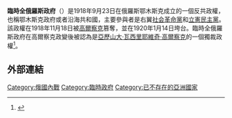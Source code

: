 {{expand|time=2015-01-21T16:11:34+00:00}}
{{Infobox Former Country
|native_name = Временное Всероссийское правительство
|conventional_long_name = 临时全俄罗斯政府
|common_name = 临时全俄罗斯政府
|continent = Asia
|region = Siberia
|p1 = 烏法指揮部
|flag_p1 = Flag of Russia.svg
|p2 = 憲法制定議會議員委員會
|flag_p2 = Flag of Russia.svg
|p3 = 西伯利亚临时政府 (鄂木斯克)
|flag_p3 = Bandera de Bakio.svg
|p4 = 西伯利亚临时政府（符拉迪沃斯托克）
|flag_p4 =  Bandera de Bakio.svg
|s1 = 俄罗斯苏维埃联邦社会主义共和国
|flag_s1 = Flag RSFSR 1918.svg
|s2 = 俄罗斯东郊
|flag_s2 = Flag of Russia.svg
|image_flag = Flag of Russia.svg
|image_coat = Coat of arms of the Kolchak government (unofficial).png
|national_anthem = Коль славен наш Господь в Сионе</small><br/><center>[[File:How_Glorious_Is_Our_Lord_in_Zion_-_For_2_Trumpets_and_2_Trombones_(Synthesized).ogg|File:How Glorious Is Our Lord in Zion - For 2 Trumpets and 2 Trombones (Synthesized).ogg]]</center>
|image_map = Siberia-FederalSubjects.svg
|image_map_caption = 临时全俄政府实际控制领土，包括鄂木斯克和海参崴的西伯利亚地区
|image_map2 = KolchakInviernoDe19191920.svg
|image_map_caption2 = 临时全俄政府实际所主张的领土所在地，包括鄂木斯克和海参崴的西伯利亚地区
|capital = 鄂木斯克
|common_languages = [[俄语|俄语]]
|government_type = [[寡头政治|寡頭政府]]<br>（1918年9月23日－1918年11月18日）<br>[[军事独裁|军事独裁]]<br>（1918年11月18日－1920年1月14日）
|title_leader = 最高执政
|leader1 = [[亞歷山大·高爾察克|亞歷山大·瓦西里耶維奇·高爾察克]]
|era = [[俄国内战|俄国内战]]
|date_start = 9月23日
|year_start = 1918年
|date_end = 1月14日
|year_end = 1920年
|today = {{flag|Russian Federation}}<br>{{flag|Ukraine}}<br>{{flag|Kazakhstan}}<br>{{flag|Uzbekistan}}
}}
'''臨時全俄羅斯政府'''（{{lang-ru|Временное Всероссийское правительство}}）是1918年9月23日在俄羅斯鄂木斯克成立的一個反共政權，也稱鄂木斯克政府或者沿海共和國，主要參與者是右翼[[社会革命黨|社会革命黨]]和[[立憲民主黨_(俄羅斯)|立憲民主黨]]。該政權在1918年11月18日被[[亞歷山大·高爾察克|高爾察克]]篡奪，並在1920年1月14日垮台。臨時全俄羅斯政府在高爾察克政變後被認為是[[亞歷山大·高爾察克|亞歷山大·瓦西里耶維奇·高爾察克]]的一個獨裁政權<ref>{{Cite journal|title=The First World War Peace Settlements, 1919-1925|url=http://dx.doi.org/10.4324/9781315840703|last=Goldstein|first=Erik|date=2013-10-11|doi=10.4324/9781315840703}}</ref>。

== 外部連結 ==
{{俄国革命国家}}

[[Category:俄國內戰|Category:俄國內戰]]
[[Category:臨時政府|Category:臨時政府]]
[[Category:已不存在的亞洲國家|Category:已不存在的亞洲國家]]